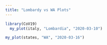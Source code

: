 ```yaml
---
title: "Lombardy vs WA Plots"
---
```


```r
library(CoV19)
  my_plot(italy, "Lombardia", "2020-03-10")
```

```r
my_plot(states, "WA", "2020-03-16")
```
